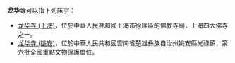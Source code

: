 '''龙华寺'''可以指下列庙宇：

*[[龙华寺_(上海)|龙华寺 (上海)]]，位於中華人民共和國上海市徐匯區的佛教寺廟，上海四大佛寺之一。
*[[龙华寺_(姚安)|龙华寺 (姚安)]]，位於中華人民共和國雲南省楚雄彝族自治州姚安縣光祿鎮，第六批全國重點文物保護單位。

{{disambig|Cat=三字佛寺消歧義|D}}